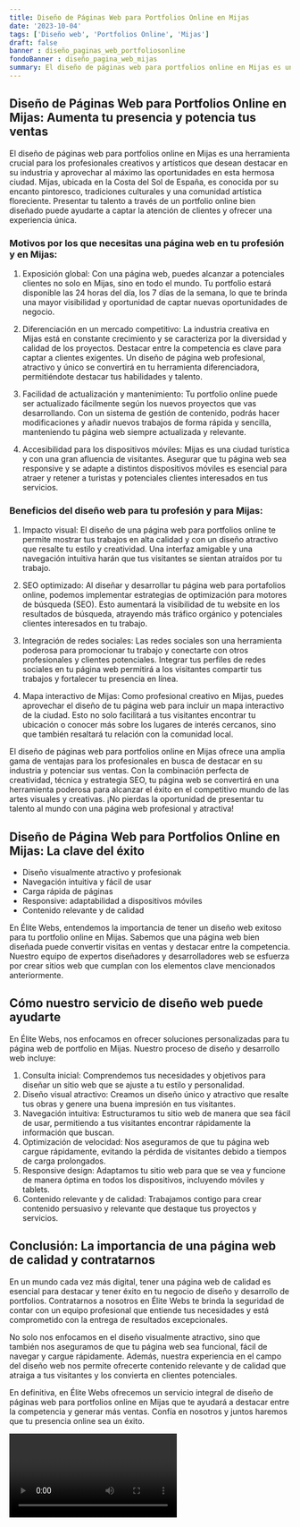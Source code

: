 ```yaml
---
title: Diseño de Páginas Web para Portfolios Online en Mijas
date: '2023-10-04'
tags: ['Diseño web', 'Portfolios Online', 'Mijas']
draft: false
banner : diseño_paginas_web_portfoliosonline
fondoBanner : diseño_pagina_web_mijas
summary: El diseño de páginas web para portfolios online en Mijas es una herramienta crucial para los profesionales creativos y artísticos que desean destacar en su industria y aprovechar al máximo las oportunidades en esta hermosa ciudad. Mijas, ubicada en la Costa del Sol de España, es conocida por su encanto pintoresco, tradiciones culturales y una comunidad artística floreciente. Presentar tu talento a través de un portfolio online bien diseñado puede ayudarte a captar la atención de clientes y ofrecer una experiencia única.
---
```


## Diseño de Páginas Web para Portfolios Online en Mijas: Aumenta tu presencia y potencia tus ventas

El diseño de páginas web para portfolios online en Mijas es una herramienta crucial para los profesionales creativos y artísticos que desean destacar en su industria y aprovechar al máximo las oportunidades en esta hermosa ciudad. Mijas, ubicada en la Costa del Sol de España, es conocida por su encanto pintoresco, tradiciones culturales y una comunidad artística floreciente. Presentar tu talento a través de un portfolio online bien diseñado puede ayudarte a captar la atención de clientes y ofrecer una experiencia única.

### Motivos por los que necesitas una página web en tu profesión y en Mijas:

1. Exposición global: Con una página web, puedes alcanzar a potenciales clientes no solo en Mijas, sino en todo el mundo. Tu portfolio estará disponible las 24 horas del día, los 7 días de la semana, lo que te brinda una mayor visibilidad y oportunidad de captar nuevas oportunidades de negocio.

2. Diferenciación en un mercado competitivo: La industria creativa en Mijas está en constante crecimiento y se caracteriza por la diversidad y calidad de los proyectos. Destacar entre la competencia es clave para captar a clientes exigentes. Un diseño de página web profesional, atractivo y único se convertirá en tu herramienta diferenciadora, permitiéndote destacar tus habilidades y talento.

3. Facilidad de actualización y mantenimiento: Tu portfolio online puede ser actualizado fácilmente según los nuevos proyectos que vas desarrollando. Con un sistema de gestión de contenido, podrás hacer modificaciones y añadir nuevos trabajos de forma rápida y sencilla, manteniendo tu página web siempre actualizada y relevante.

4. Accesibilidad para los dispositivos móviles: Mijas es una ciudad turística y con una gran afluencia de visitantes. Asegurar que tu página web sea responsive y se adapte a distintos dispositivos móviles es esencial para atraer y retener a turistas y potenciales clientes interesados en tus servicios.

### Beneficios del diseño web para tu profesión y para Mijas:

1. Impacto visual: El diseño de una página web para portfolios online te permite mostrar tus trabajos en alta calidad y con un diseño atractivo que resalte tu estilo y creatividad. Una interfaz amigable y una navegación intuitiva harán que tus visitantes se sientan atraídos por tu trabajo.

2. SEO optimizado: Al diseñar y desarrollar tu página web para portafolios online, podemos implementar estrategias de optimización para motores de búsqueda (SEO). Esto aumentará la visibilidad de tu website en los resultados de búsqueda, atrayendo más tráfico orgánico y potenciales clientes interesados en tu trabajo.

3. Integración de redes sociales: Las redes sociales son una herramienta poderosa para promocionar tu trabajo y conectarte con otros profesionales y clientes potenciales. Integrar tus perfiles de redes sociales en tu página web permitirá a los visitantes compartir tus trabajos y fortalecer tu presencia en línea.

4. Mapa interactivo de Mijas: Como profesional creativo en Mijas, puedes aprovechar el diseño de tu página web para incluir un mapa interactivo de la ciudad. Esto no solo facilitará a tus visitantes encontrar tu ubicación o conocer más sobre los lugares de interés cercanos, sino que también resaltará tu relación con la comunidad local.

El diseño de páginas web para portfolios online en Mijas ofrece una amplia gama de ventajas para los profesionales en busca de destacar en su industria y potenciar sus ventas. Con la combinación perfecta de creatividad, técnica y estrategia SEO, tu página web se convertirá en una herramienta poderosa para alcanzar el éxito en el competitivo mundo de las artes visuales y creativas. ¡No pierdas la oportunidad de presentar tu talento al mundo con una página web profesional y atractiva!

<GifSeo />

<Cta />

## Diseño de Página Web para Portfolios Online en Mijas: La clave del éxito

- Diseño visualmente atractivo y profesionak
- Navegación intuitiva y fácil de usar
- Carga rápida de páginas
- Responsive: adaptabilidad a dispositivos móviles
- Contenido relevante y de calidad

En Élite Webs, entendemos la importancia de tener un diseño web exitoso para tu portfolio online en Mijas. Sabemos que una página web bien diseñada puede convertir visitas en ventas y destacar entre la competencia. Nuestro equipo de expertos diseñadores y desarrolladores web se esfuerza por crear sitios web que cumplan con los elementos clave mencionados anteriormente.

## Cómo nuestro servicio de diseño web puede ayudarte

En Élite Webs, nos enfocamos en ofrecer soluciones personalizadas para tu página web de portfolio en Mijas. Nuestro proceso de diseño y desarrollo web incluye:

1. Consulta inicial: Comprendemos tus necesidades y objetivos para diseñar un sitio web que se ajuste a tu estilo y personalidad.
2. Diseño visual atractivo: Creamos un diseño único y atractivo que resalte tus obras y genere una buena impresión en tus visitantes.
3. Navegación intuitiva: Estructuramos tu sitio web de manera que sea fácil de usar, permitiendo a tus visitantes encontrar rápidamente la información que buscan.
4. Optimización de velocidad: Nos aseguramos de que tu página web cargue rápidamente, evitando la pérdida de visitantes debido a tiempos de carga prolongados.
5. Responsive design: Adaptamos tu sitio web para que se vea y funcione de manera óptima en todos los dispositivos, incluyendo móviles y tablets.
6. Contenido relevante y de calidad: Trabajamos contigo para crear contenido persuasivo y relevante que destaque tus proyectos y servicios.

## Conclusión: La importancia de una página web de calidad y contratarnos

En un mundo cada vez más digital, tener una página web de calidad es esencial para destacar y tener éxito en tu negocio de diseño y desarrollo de portfolios. Contratarnos a nosotros en Élite Webs te brinda la seguridad de contar con un equipo profesional que entiende tus necesidades y está comprometido con la entrega de resultados excepcionales.

No solo nos enfocamos en el diseño visualmente atractivo, sino que también nos aseguramos de que tu página web sea funcional, fácil de navegar y cargue rápidamente. Además, nuestra experiencia en el campo del diseño web nos permite ofrecerte contenido relevante y de calidad que atraiga a tus visitantes y los convierta en clientes potenciales.

En definitiva, en Élite Webs ofrecemos un servicio integral de diseño de páginas web para portfolios online en Mijas que te ayudará a destacar entre la competencia y generar más ventas. Confía en nosotros y juntos haremos que tu presencia online sea un éxito.

<Video />

<CtaBot job='Portfolios Online' city='Mijas'/>

<Gmaps query='Mijas+españa+maps' />